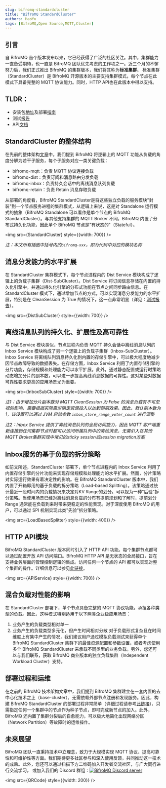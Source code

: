 ```yaml
---
slug: bifromq-standardcluster
title: "BifroMQ StandardCluster"
authors: HaoYu
tags: [BifroMQ,Open Source,MQTT,Cluster]
---
```


## 引言
自 BifroMQ 首个版本发布以来，它已经获得了广泛的社区关注。其中，集群能力一直备受期待，也一直是 BifroMQ 团队优先考虑的工作项之一。近三个月的不懈努力后，我们正式推出 BifroMQ 的集群版本，我们将其称为**标准集群**。
标准集群（StandardCluster）是 BifroMQ 开源版本的主要支持集群模式，每个节点在此模式下具备完整的 MQTT 协议能力。同时，HTTP API也在此版本中得以支持。

<!--truncate-->

## TLDR：
* 安装包[地址](https://github.com/bifromqio/bifromq/releases/tag/v2.0.0)及部署[指南](/zh-Hans/docs/deploy/cluster/)
* 测试[报告](/zh-Hans/docs/test_report/test_report/)
* API[文档](/zh-Hans/docs/user_guide/API/api/)

## StandardCluster 的整体结构
在先前的整体架构[文章](2023-09-06-bifromq-architecture-overview.md)中，我们提到 BifroMQ 将逻辑上的 MQTT 功能从负载的角度分解为若干子服务，每个子服务对应一类关键负载：
* bifromq-mqtt：负责 MQTT 协议连接负载
* bifromq-dist：负责订阅和消息路由分发负载
* bifromq-inbox：负责持久会话中的离线消息队列负载
* bifromq-retain：负责 Retain 消息存取负载

从部署的角度看，BifroMQ StandardCluster是将这些独立负载的服务模块"封装"到一个节点服务进程的集群模式，从逻辑上来说，这是对 Standalone 运行模式的抽象（BifroMQ Standalone 可以看作是单个节点的 BifroMQ StandardCluster）。与其他支持集群的 MQTT Broker 不同，BifroMQ 内置了分布式持久化功能，因此单个 BifroMQ 节点是"有状态的"（Stateful）。

<img src={StandardCluster} style={{width: 700}} />

*注：本文所有插图中括号内的`bifromq-xxx`，即为代码中对应的模块名称*

## 消息分发能力的水平扩展
在 StandardCluster 集群模式下，每个节点进程内的 Dist Service 模块构成了逻辑上的负载子集群（Dist-SubCluster）。Dist Service 将订阅信息存储在内置的持久化引擎中，并通过持久化引擎的分布式功能在节点之间同步路由信息。在 StandardCluster 模式下，通过增加节点的方式，可以实现消息分发能力的水平扩展，特别是在 CleanSession 为 True 的情况下，这一点非常明显（详见：[测试报告](/zh-Hans/docs/test_report/test_report/)）。

<img src={DistSubCluster} style={{width: 700}} />

## 离线消息队列的持久化、扩展性及高可靠性
与 Dist Service 模块类似，节点进程内负责 MQTT 持久会话中离线消息队列的 Inbox Service 模块构成了另一个逻辑上的负载子集群（Inbox-SubCluster）。Inbox Service 将离线队列消息持久化到内置的存储引擎中，可以极大程度地减少因节点故障导致的数据丢失。在存储方面，Inbox Service 利用了内置存储引擎的分片功能，存储规模和处理能力可以水平扩展。此外，通过静态配置或运行时策略动态增加分片的副本数，可以进一步提高离线消息数据的可靠性。这对某些对数据可靠性要求更高的应用场景尤为重要。

<img src={InboxSubCluster} style={{width: 700}} />

*注1：由于增加分片副本数对 MQTT CleanSession 为 False 的消息负载有不可忽视的影响，需要根据实际需求确定资源投入以达到预期效果。因此，默认副本数为1，该设置可以通过 JVM 启动参数 `inbox_store_range_voter_count` 进行调整*

*注2：Inbox Service 提供了离线消息队列的全局访问能力，因此 MQTT 客户端重新连接到任何集群节点时都可以访问所属队列中的离线消息，无需引入在其他MQTT Broker集群实现中常见的sticky session或session migration方案*

## Inbox服务的基于负载的拆分策略
如前文所述，StandardCluster 部署下，单个节点进程内的 Inbox Service 利用了内置存储引擎的分片功能来实现存储规模和处理能力的水平扩展。然而，分片策略对实际运行效果有着决定性的影响。在 BifroMQ StandardCluster 版本中，我们内置了开箱即用的基于负载的拆分策略（Load-based Splitting）。该策略通过统计最近一段时间内的负载情况来决定对KV Range的划分。可以视为一种"后验"拆分策略。当使用场景已经对离线消息负载的分布有提前规划和了解时，提前划分 Range 通常能在负载到来时带来更稳定的性能表现。对于深度使用 BifroMQ 的用户，可以通过 SPI 机制实现此类"先验"拆分策略。

<img src={LoadBasedSplitter} style={{width: 400}} />

## HTTP API模块
BifroMQ StandardCluster 版本同时引入了 HTTP API 功能。每个集群节点都可以通过配置开放 API 访问端口。BifroMQ HTTP API 是无状态的全局接口，旨在支持业务层面的管理控制逻辑的集成。访问任何一个节点的 API 都可以实现对整个集群的操作。详细信息可以参见[此链接](/zh-Hans/docs/user_guide/API/api/)。

<img src={APIService} style={{width: 700}} />

## 混合负载对性能的影响
在 StandardCluster 部署下，单个节点具备完整的 MQTT 协议功能，承担各种类型的负载。因此，这种模式特别适用于以下两类企业级应用场景：
1. 业务产生的负载类型相对单一
2. 业务产生的负载类型多元化，但产生时间相对分散
对于负载形式复杂且在时间维度上有集中产生的情况，我们建议用户通过模拟负载测试来获得单个 BifroMQ StandardCluster 集群下的最佳资源配置和参数设置，或者考虑使用多个 BifroMQ StandardCluster 来承载不同类型的业务负载。另外，您还可以与我们联系，获取 BifroMQ 商业版本的独立负载集群（Independent Workload Cluster）支持。

## 部署过程和运维
在之前的 BifroMQ 技术架构文章中，我们提到 BifroMQ 集群建立在一套内置的去中心化技术之上（base-cluster），无需依赖外部节点注册和发现服务。因此，构建 BifroMQ StandardCluster 的部署过程非常简单（详细过程请参考[此链接](/zh-Hans/docs/deploy/cluster/)），只需指定任何一个集群中的节点作为种子节点，即可完成新节点的加入。此外，BifroMQ 还内置了集群分裂后的自愈能力，可以极大地简化出现网络分区（Network Partition）等故障时的运维操作。

## 未来展望
BifroMQ 团队一直秉持技术中立理念，致力于大规模实现 MQTT 协议、提高可靠性和可维护性等方面。我们期待更多社区参与和深入使用反馈，共同推动这一技术的成熟。此外，您还可以通过扫描下方二维码加入开发者交流社区，与广大同行进行交流学习。
或加入我们的 Discord 群组：<a href="https://discord.gg/Pfs3QRadRB"><img src="https://img.shields.io/discord/1115542029531885599?logo=discord&logoColor=white" alt="BifroMQ Discord server" /></a>

<img src={QRCode} style={{width: 200}} />
